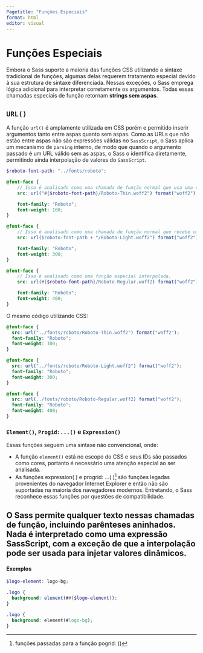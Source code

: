 ```yaml
---
Pagetitle: "Funções Especiais"
format: html
editor: visual
---
```


# Funções Especiais

Embora o Sass suporte a maioria das funções CSS utilizando a sintaxe tradicional de funções, algumas delas requerem tratamento especial devido à sua estrutura de sintaxe diferenciada. Nessas exceções, o Sass emprega lógica adicional para interpretar corretamente os argumentos. Todas essas chamadas especiais de função retornam **strings sem aspas**.

## `URL()`

A função `url()` é amplamente utilizada em CSS porém e permitido inserir argumentos tanto entre aspas quanto sem aspas. Como as URLs que não estão entre aspas não são expressões válidas no `SassScript`, o Sass aplica um mecanismo de `parsing` interno, de modo que quando o argumento passado é um URL válido sem as aspas, o Sass o identifica diretamente, permitindo ainda interpolação de valores do `SassScript`.

``` .scss
$roboto-font-path: "../fonts/roboto";

@font-face {
    // Isso é analisado como uma chamada de função normal que usa uma string entre aspas.
    src: url("#{$roboto-font-path}/Roboto-Thin.woff2") format("woff2");

    font-family: "Roboto";
    font-weight: 100;
}

@font-face {
    // Isso é analisado como uma chamada de função normal que recebe uma expressão aritmética.
    src: url($roboto-font-path + "/Roboto-Light.woff2") format("woff2");

    font-family: "Roboto";
    font-weight: 300;
}

@font-face {
    // Isso é analisado como uma função especial interpolada.
    src: url(#{$roboto-font-path}/Roboto-Regular.woff2) format("woff2");

    font-family: "Roboto";
    font-weight: 400;
}
```

O mesmo código utilizando CSS:

``` .css
@font-face {
  src: url("../fonts/roboto/Roboto-Thin.woff2") format("woff2");
  font-family: "Roboto";
  font-weight: 100;
}

@font-face {
  src: url("../fonts/roboto/Roboto-Light.woff2") format("woff2");
  font-family: "Roboto";
  font-weight: 300;
}

@font-face {
  src: url(../fonts/roboto/Roboto-Regular.woff2) format("woff2");
  font-family: "Roboto";
  font-weight: 400;
}
```

###  `Element()`, `Progid:...()` e `Expression()`

Essas funções seguem uma sintaxe não convencional, onde:

-    A função `element()` está no escopo do CSS e seus IDs são passados como cores, portanto é necessário uma atenção especial ao ser analisada.
-   As funções expression( ) e progrid: ...( )[^1] são funções legadas provenientes do navegador Internet Explorer e então não são suportadas na maioria dos navegadores modernos. Entretando, o Sass reconhece essas funções por questões de compatibilidade.

::: callout-important
## O Sass permite qualquer texto nessas chamadas de função, incluindo parênteses aninhados. Nada é interpretado como uma expressão SassScript, com a exceção de que a interpolação pode ser usada para injetar  valores dinâmicos.
:::

#### Exemplos

``` .scss
$logo-element: logo-bg;

.logo {
  background: element(##{$logo-element});
}
```

``` .css
.logo {
  background: element(#logo-bg);
}
```

[^1]: funções passadas para a função pogrid: ()
